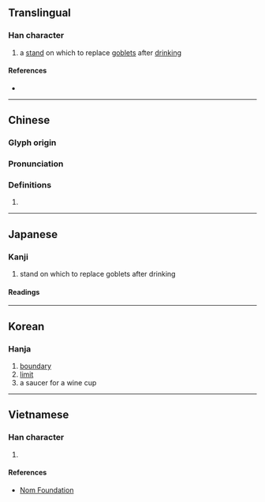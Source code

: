 {{also|店}}
{{character info/new}}
==Translingual==

===Han character===
{{Han char|rn=32|rad=土|as=05|sn=8|four=41160|canj=GYR|ids=⿰土占}}

# a [[stand]] on which to replace [[goblet]]s after [[drinking]]

====References====
* {{Han ref|kx=0226.240|dkj=04979|dj=0462.020|hdz=10430.120|uh=576B|ud=22379|bh=CBF5|bd=52213}}

----

==Chinese==
{{zh-forms}}

===Glyph origin===
{{Han etym}}

===Pronunciation===
{{zh-pron
|m=diàn
|c=dim3
|mc=y
|oc=y
|cat=
}}

===Definitions===
{{zh-hanzi}}

# {{rfdef|zh}}

----

==Japanese==

===Kanji===
{{ja-kanji|grade=|rs=土05}}

# stand on which to replace goblets after drinking

====Readings====
{{ja-readings|on=[[てん]] (ten), [[ちん]] (chin)|kun=[[さかい]] (sakai)}}

----

==Korean==

===Hanja===
{{ko-hanja|hangeul=점}}

# [[boundary]]
# [[limit]]
# a saucer for a wine cup

----

==Vietnamese==

===Han character===
{{vi-hantu|[[chum]], [[đám]], [[điếm]], [[điệm]], [[đúm]], [[trèm]], [[xúm]], [[xóm]]|rs=土05}}

# {{rfdef|vi|sort=土05}}

====References====
* [http://nomfoundation.org/common/nom_details.php?codepoint=576b Nom Foundation]